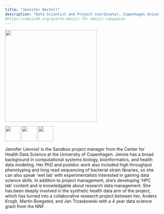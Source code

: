 ```yaml
---
title: "Jennifer Bartell"
description: "Data Scientist and Project coordinator, Copenhagen University"
#https://emojidb.org/quarto-emojis for emojis copypaste
---
```


![](jennie.jpg){width=300}


[![](LinkedIN.png){width=50}](https://dk.linkedin.com/in/jagbartell)   [![](Outlook.png){width=50}](mailto:bartell@sund.ku.dk?subject=Test)   [![](mapPin.png){width=50}](https://heads.ku.dk/)   

Jennifer (Jennie) is the Sandbox project manager from the Center for Health Data Science at the University of Copenhagen. Jennie has a broad background in computational systems biology, bioinformatics, and health data modeling. Her PhD and postdoc work also included high throughput phenotyping and long read sequencing of bacterial strain libraries, so she can also speak 'wet lab' with experimentalists interested in gaining data science skills. In addition to project management, she's developing 'HPC lab' content and is knowledgable about research data management. She has been deeply involved in the synthetic health data arm of the project, which has turned into a collaborative research project between her, Anders Krogh, Martin Boegsted, and Jan Trzaskowski with a 4 year data science grant from the NNF.